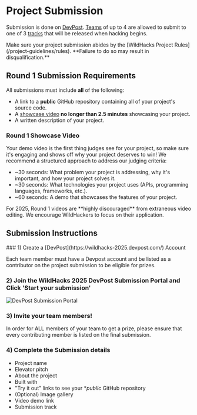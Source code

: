 
# Project Submission

Submission is done on [DevPost](https://wildhacks-2025.devpost.com/). [Teams](/project-guidelines/team-guidelines) of up to 4 are allowed to submit to one of 3 [tracks](/project-guidelines/tracks-and-challenges) that will be released when hacking begins.

<Callout type="error" emoji="🔥">
  Make sure your project submission abides by the [WildHacks Project
  Rules](/project-guidelines/rules). **Failure to do so may result in
  disqualification.**
</Callout>

## Round 1 Submission Requirements

All submissions must include **all** of the following:

- A link to a **public** GitHub repository containing all of your project's source code.
- A [showcase video](#showcase-video) **no longer than 2.5 minutes** showcasing your project.
- A written description of your project.

### Round 1 Showcase Video

Your demo video is the first thing judges see for your project, so make sure it's engaging and shows off why your project deserves to win! We recommend a structured approach to address our judging criteria:

- \~30 seconds: What problem your project is addressing, why it's important, and how your project solves it.
- \~30 seconds: What technologies your project uses (APIs, programming languages, frameworks, etc.).
- \~60 seconds: A demo that showcases the features of your project.

<Callout type="warning">
  For 2025, Round 1 videos are **highly discouraged** from extraneous video editing. We encourage WildHackers to focus on their application.
</Callout>

## Submission Instructions

<Steps>
### 1) Create a [DevPost](https://wildhacks-2025.devpost.com/) Account

Each team member must have a Devpost account and be listed as a contributor on the project submission to be eligible for prizes.

### 2) Join the WildHacks 2025 DevPost Submission Portal and Click 'Start your submission'

![DevPost Submission Portal](/devpost.png)

### 3) Invite your team members!

In order for ALL members of your team to get a prize, please ensure that every contributing member is listed on the final submission.

### 4) Complete the Submission details

- Project name
- Elevator pitch
- About the project
- Built with
- "Try it out" links to see your **public* GitHub repository
- (Optional) Image gallery
- Video demo link
- Submission track

</Steps>
